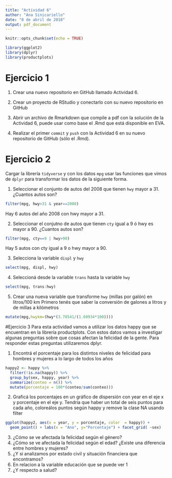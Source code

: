 ```yaml
---
title: "Actividad 6"
author: "Ana Sinicariello"
date: "8 de abril de 2018"
output: pdf_document
---
```

```r
knitr::opts_chunk$set(echo = TRUE)
```

```r
library(ggplot2)
library(dplyr)
library(productplots)
```

# Ejercicio 1

1. Crear una  nuevo repositorio en GitHub llamado Actividad 6.

2. Crear un proyecto de RStudio y conectarlo con su nuevo repositorio en GitHub

3. Abrir un archivo de Rmarkdown que compile a pdf con la solución de la Actividad 6, puede usar como base el .Rmd que está disponible en EVA. 

4. Realizar el primer `commit` y `push` con la Actividad 6 en su nuevo repositorio de GitHub (sólo el .Rmd).


# Ejercicio 2
Cargar la librería `tidyverse` y con los datos `mpg` usar las funciones que vimos de `dplyr` para  transformar los datos de la siguiente forma. 

1. Seleccionar el conjunto de autos del 2008 que tienen `hwy` mayor a 31. ¿Cuantos autos son?

```r
filter(mpg, hwy>31 & year==2008)
```

Hay 6 autos del año 2008 con hwy mayor a 31.

2. Seleccionar el conjutno de autos que tienen `cty` igual a 9 ó hwy es mayor a 90. ¿Cuantos autos son? 

```r
filter(mpg, cty==9 | hwy>90)
```

Hay 5 autos con cty igual a 9 o hwy mayor a 90.


3. Selecciona la variable `displ` y `hwy`

```r
select(mpg, displ, hwy)
```

4. Seleccioná desde la variable `trans` hasta la variable `hwy`

```r
select(mpg, trans:hwy)
```

5. Crear una nueva variable que transforme  `hwy` (millas por galón) en litros/100 km 
Primero tenés que saber la conversión de galones a litros y de millas a kilómetros

```r
mutate(mpg,hwykm=(hwy*(3.78541/(1.60934*100))))
```

#Ejercicio 3
Para esta actividad vamos a utilizar los datos happy que se encuentran en la librería productplots. Con estos datos vamos a investigar algunas preguntas sobre que cosas afectan la felicidad de la gente. Para responder estas preguntas utilizaremos dplyr.

1. Encontrá el porcentaje para los distintos niveles de felicidad para hombres y mujeres a lo largo de todos los años

```r
happy2 <- happy %>% 
  filter(!is.na(happy)) %>% 
  group_by(sex, happy, year) %>%
  summarize(conteo = n()) %>%
  mutate(porcentaje = 100*(conteo/sum(conteo)))
```

2. Graficá los porcentajes en un gráfico de dispersión con year en el eje x y porcentaje en el eje y. Tendría que haber un total de seis puntos para cada año, coloreálos puntos según happy y remove la clase NA usando filter

```r
ggplot(happy2, aes(x = year, y = porcentaje, color  = happy)) +
  geom_point() + labs(x = "Ano", y="Porcentaje") + facet_grid( ~sex) 
```

3. ¿Cómo se ve afectada la felicidad según el género?
4. ¿Cómo se ve afectada la felicidad según el edad? ¿Existe una diferencia entre hombres y mujeres?
5. ¿Y si analizamos por estado civil y situación financiera que encontramos?
6. En relacion a la variable educación que se puede ver
1
7. ¿Y respecto a salud?

